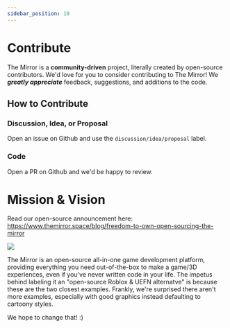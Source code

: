 ```yaml
---
sidebar_position: 10
---
```


# Contribute

The Mirror is a **community-driven** project, literally created by open-source contributors. We'd love for you to consider contributing to The Mirror! We _**greatly appreciate**_ feedback, suggestions, and additions to the code.

## How to Contribute

### Discussion, Idea, or Proposal

Open an issue on Github and use the `discussion/idea/proposal` label.

### Code

Open a PR on Github and we'd be happy to review.

# Mission & Vision

Read our open-source announcement here: https://www.themirror.space/blog/freedom-to-own-open-sourcing-the-mirror

[![](freedom-to-own-the-mirror.jpg)](https://www.themirror.space/blog/freedom-to-own-open-sourcing-the-mirror)

The Mirror is an open-source all-in-one game development platform, providing everything you need out-of-the-box to make a game/3D experiences, even if you've never written code in your life. The impetus behind labeling it an "open-source Roblox & UEFN alternatve" is because these are the two closest examples. Frankly, we're surprised there aren't more examples, especially with good graphics instead defaulting to cartoony styles.

We hope to change that! :)
